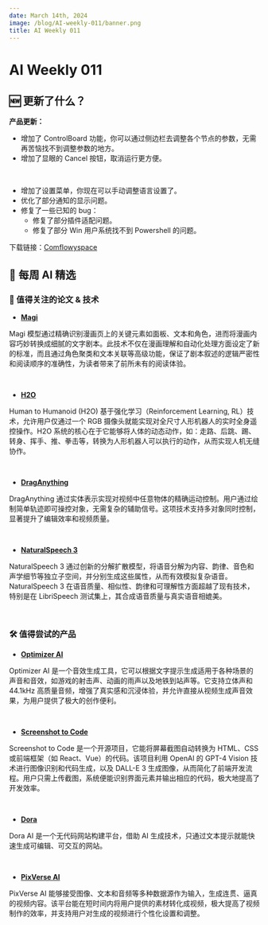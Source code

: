 ```yaml
---
date: March 14th, 2024
image: /blog/AI-weekly-011/banner.png
title: AI Weekly 011
---
```



# AI Weekly 011

## 🆕 更新了什么？
**产品更新：**

- 增加了 ControlBoard 功能，你可以通过侧边栏去调整各个节点的参数，无需再苦恼找不到调整参数的地方。
- 增加了显眼的 Cancel 按钮，取消运行更方便。

<br/>
<PhotoProvider>
  <PhotoView src="/blog/AI-weekly-011/009.png">
    <img src="/blog/AI-weekly-011/009.png" alt="" className="rounded-lg"/>
  </PhotoView>
</PhotoProvider>

- 增加了设置菜单，你现在可以手动调整语言设置了。
- 优化了部分通知的显示问题。
- 修复了一些已知的 bug：
  - 修复了部分插件适配问题。
  - 修复了部分 Win 用户系统找不到 Powershell 的问题。

下载链接：[Comflowyspace](https://github.com/6174/comflowyspace/releases)

## 🤩 每周 AI 精选

### 📄 值得关注的论文 & 技术

* [**Magi**](https://arxiv.org/abs/2401.10224)

Magi 模型通过精确识别漫画页上的关键元素如面板、文本和角色，进而将漫画内容巧妙转换成细腻的文字剧本。此技术不仅在漫画理解和自动化处理方面设定了新的标准，而且通过角色聚类和文本关联等高级功能，保证了剧本叙述的逻辑严密性和阅读顺序的准确性，为读者带来了前所未有的阅读体验。

<br/>
<PhotoProvider>
  <PhotoView src="/blog/AI-weekly-011/001.png">
    <img src="/blog/AI-weekly-011/001.png" alt="" className="rounded-lg"/>
  </PhotoView>
</PhotoProvider>

* [**H2O**](https://arxiv.org/abs/2403.04436)

Human to Humanoid (H2O) 基于强化学习（Reinforcement Learning, RL）技术，允许用户仅通过一个 RGB 摄像头就能实现对全尺寸人形机器人的实时全身遥控操作。H2O 系统的核心在于它能够将人体的动态动作，如：走路、后跳、踢、转身、挥手、推、拳击等，转换为人形机器人可以执行的动作，从而实现人机无缝协作。

<br/>
<PhotoProvider>
  <PhotoView src="/blog/AI-weekly-011/002.png">
    <img src="/blog/AI-weekly-011/002.png" alt="" className="rounded-lg"/>
  </PhotoView>
</PhotoProvider>

* [**DragAnything**](https://github.com/showlab/DragAnything)

DragAnything 通过实体表示实现对视频中任意物体的精确运动控制。用户通过绘制简单轨迹即可操控对象，无需复杂的辅助信号。这项技术支持多对象同时控制，显著提升了编辑效率和视频质量。

<br/>
<PhotoProvider>
  <PhotoView src="/blog/AI-weekly-011/003.png">
    <img src="/blog/AI-weekly-011/003.png" alt="" className="rounded-lg"/>
  </PhotoView>
</PhotoProvider>

* [**NaturalSpeech 3**](https://arxiv.org/abs/2403.03100)

NaturalSpeech 3 通过创新的分解扩散模型，将语音分解为内容、韵律、音色和声学细节等独立子空间，并分别生成这些属性，从而有效模拟复杂语音。NaturalSpeech 3 在语音质量、相似性、韵律和可理解性方面超越了现有技术，特别是在 LibriSpeech 测试集上，其合成语音质量与真实语音相媲美。

<br/>
<PhotoProvider>
  <PhotoView src="/blog/AI-weekly-011/004.png">
    <img src="/blog/AI-weekly-011/004.png" alt="" className="rounded-lg"/>
  </PhotoView>
</PhotoProvider>

### 🛠️ 值得尝试的产品

* [**Optimizer AI**](https://www.optimizerai.xyz/)

Optimizer AI 是一个音效生成工具，它可以根据文字提示生成适用于各种场景的声音和音效，如游戏的射击声、动画的雨声以及地铁到站声等。它支持立体声和 44.1kHz 高质量音频，增强了真实感和沉浸体验，并允许直接从视频生成声音效果，为用户提供了极大的创作便利。

<br/>
<PhotoProvider>
  <PhotoView src="/blog/AI-weekly-011/005.png">
    <img src="/blog/AI-weekly-011/005.png" alt="" className="rounded-lg"/>
  </PhotoView>
</PhotoProvider>

* [**Screenshot to Code**](https://screenshottocode.com/)

Screenshot to Code 是一个开源项目，它能将屏幕截图自动转换为 HTML、CSS 或前端框架（如 React、Vue）的代码。该项目利用 OpenAI 的 GPT-4 Vision 技术进行图像识别和代码生成，以及 DALL-E 3 生成图像，从而简化了前端开发流程。用户只需上传截图，系统便能识别界面元素并输出相应的代码，极大地提高了开发效率。

<br/>
<PhotoProvider>
  <PhotoView src="/blog/AI-weekly-011/006.png">
    <img src="/blog/AI-weekly-011/006.png" alt="" className="rounded-lg"/>
  </PhotoView>
</PhotoProvider>

* [**Dora**](https://www.dora.run/)

Dora AI 是一个无代码网站构建平台，借助 AI 生成技术，只通过文本提示就能快速生成可编辑、可交互的网站。

<br/>
<PhotoProvider>
  <PhotoView src="/blog/AI-weekly-011/007.png">
    <img src="/blog/AI-weekly-011/007.png" alt="" className="rounded-lg"/>
  </PhotoView>
</PhotoProvider>

* [**PixVerse AI**](https://pixverse.ai/)

PixVerse AI 能够接受图像、文本和音频等多种数据源作为输入，生成连贯、逼真的视频内容。该平台能在短时间内将用户提供的素材转化成视频，极大提高了视频制作的效率，并支持用户对生成的视频进行个性化设置和调整。

<br/>
<PhotoProvider>
  <PhotoView src="/blog/AI-weekly-011/008.png">
    <img src="/blog/AI-weekly-011/008.png" alt="" className="rounded-lg"/>
  </PhotoView>
</PhotoProvider>

<Subscribe />












